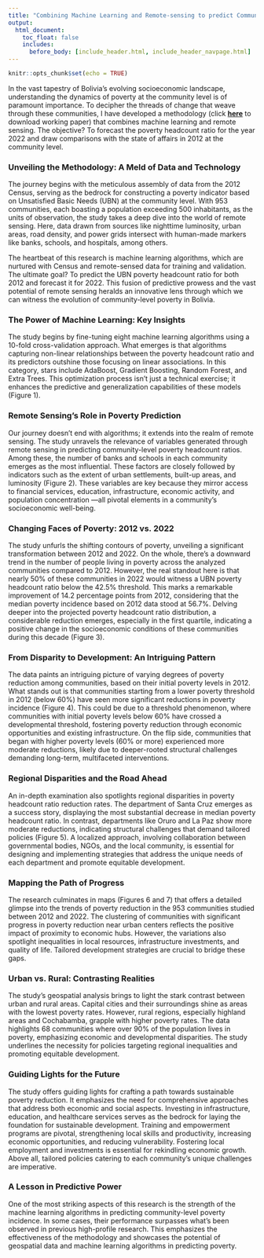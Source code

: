 ---
title: "Combining Machine Learning and Remote-sensing to predict Community-level Poverty in Bolivia"
output:
  html_document:
    toc_float: false
    includes:
      before_body: [include_header.html, include_header_navpage.html]
---

```{r setup, include=FALSE}
knitr::opts_chunk$set(echo = TRUE)
```

In the vast tapestry of Bolivia's evolving socioeconomic landscape, understanding the dynamics of poverty at the community level is of paramount importance. To decipher the threads of change that weave through these communities, I have developed a methodology (click [**here**](https://ideas.repec.org/p/pra/mprapa/118932.html) to download working paper) that combines machine learning and remote sensing. The objective? To forecast the poverty headcount ratio for the year 2022 and draw comparisons with the state of affairs in 2012 at the community level.

### Unveiling the Methodology: A Meld of Data and Technology

The journey begins with the meticulous assembly of data from the 2012 Census, serving as the bedrock for constructing a poverty indicator based on Unsatisfied Basic Needs (UBN) at the community level. With 953 communities, each boasting a population exceeding 500 inhabitants, as the units of observation, the study takes a deep dive into the world of remote sensing. Here, data drawn from sources like nighttime luminosity, urban areas, road density, and power grids intersect with human-made markers like banks, schools, and hospitals, among others.

The heartbeat of this research is machine learning algorithms, which are nurtured with Census and remote-sensed data for training and validation. The ultimate goal? To predict the UBN poverty headcount ratio for both 2012 and forecast it for 2022. This fusion of predictive prowess and the vast potential of remote sensing heralds an innovative lens through which we can witness the evolution of community-level poverty in Bolivia.

### The Power of Machine Learning: Key Insights

The study begins by fine-tuning eight machine learning algorithms using a 10-fold cross-validation approach. What emerges is that algorithms capturing non-linear relationships between the poverty headcount ratio and its predictors outshine those focusing on linear associations. In this category, stars include AdaBoost, Gradient Boosting, Random Forest, and Extra Trees. This optimization process isn't just a technical exercise; it enhances the predictive and generalization capabilities of these models (Figure 1).

### Remote Sensing's Role in Poverty Prediction

Our journey doesn't end with algorithms; it extends into the realm of remote sensing. The study unravels the relevance of variables generated through remote sensing in predicting community-level poverty headcount ratios. Among these, the number of banks and schools in each community emerges as the most influential. These factors are closely followed by indicators such as the extent of urban settlements, built-up areas, and luminosity (Figure 2). These variables are key because they mirror access to financial services, education, infrastructure, economic activity, and population concentration –--all pivotal elements in a community's socioeconomic well-being.

### Changing Faces of Poverty: 2012 vs. 2022

The study unfurls the shifting contours of poverty, unveiling a significant transformation between 2012 and 2022. On the whole, there's a downward trend in the number of people living in poverty across the analyzed communities compared to 2012. However, the real standout here is that nearly 50% of these communities in 2022 would witness a UBN poverty headcount ratio below the 42.5% threshold. This marks a remarkable improvement of 14.2 percentage points from 2012, considering that the median poverty incidence based on 2012 data stood at 56.7%. Delving deeper into the projected poverty headcount ratio distribution, a considerable reduction emerges, especially in the first quartile, indicating a positive change in the socioeconomic conditions of these communities during this decade (Figure 3).

### From Disparity to Development: An Intriguing Pattern

The data paints an intriguing picture of varying degrees of poverty reduction among communities, based on their initial poverty levels in 2012. What stands out is that communities starting from a lower poverty threshold in 2012 (below 60%) have seen more significant reductions in poverty incidence (Figure 4). This could be due to a threshold phenomenon, where communities with initial poverty levels below 60% have crossed a developmental threshold, fostering poverty reduction through economic opportunities and existing infrastructure. On the flip side, communities that began with higher poverty levels (60% or more) experienced more moderate reductions, likely due to deeper-rooted structural challenges demanding long-term, multifaceted interventions.

### Regional Disparities and the Road Ahead

An in-depth examination also spotlights regional disparities in poverty headcount ratio reduction rates. The department of Santa Cruz emerges as a success story, displaying the most substantial decrease in median poverty headcount ratio. In contrast, departments like Oruro and La Paz show more moderate reductions, indicating structural challenges that demand tailored policies (Figure 5). A localized approach, involving collaboration between governmental bodies, NGOs, and the local community, is essential for designing and implementing strategies that address the unique needs of each department and promote equitable development.

### Mapping the Path of Progress

The research culminates in maps (Figures 6 and 7) that offers a detailed glimpse into the trends of poverty reduction in the 953 communities studied between 2012 and 2022. The clustering of communities with significant progress in poverty reduction near urban centers reflects the positive impact of proximity to economic hubs. However, the variations also spotlight inequalities in local resources, infrastructure investments, and quality of life. Tailored development strategies are crucial to bridge these gaps.

### Urban vs. Rural: Contrasting Realities

The study's geospatial analysis brings to light the stark contrast between urban and rural areas. Capital cities and their surroundings shine as areas with the lowest poverty rates. However, rural regions, especially highland areas and Cochabamba, grapple with higher poverty rates. The data highlights 68 communities where over 90% of the population lives in poverty, emphasizing economic and developmental disparities. The study underlines the necessity for policies targeting regional inequalities and promoting equitable development.

### Guiding Lights for the Future

The study offers guiding lights for crafting a path towards sustainable poverty reduction. It emphasizes the need for comprehensive approaches that address both economic and social aspects. Investing in infrastructure, education, and healthcare services serves as the bedrock for laying the foundation for sustainable development. Training and empowerment programs are pivotal, strengthening local skills and productivity, increasing economic opportunities, and reducing vulnerability. Fostering local employment and investments is essential for rekindling economic growth. Above all, tailored policies catering to each community's unique challenges are imperative.

### A Lesson in Predictive Power

One of the most striking aspects of this research is the strength of the machine learning algorithms in predicting community-level poverty incidence. In some cases, their performance surpasses what's been observed in previous high-profile research. This emphasizes the effectiveness of the methodology and showcases the potential of geospatial data and machine learning algorithms in predicting poverty.



